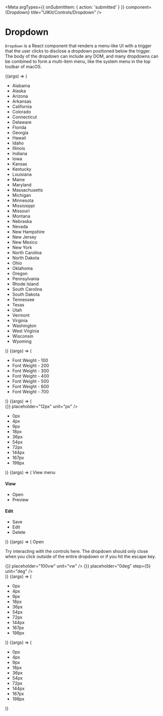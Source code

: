 
<Meta
    argTypes={{ onSubmitItem: { action: 'submitted' } }}
    component={Dropdown}
    title="UIKit/Controls/Dropdown"
/>

# Dropdown

`Dropdown` is a React component that renders a menu-like UI with a trigger
that the user clicks to disclose a dropdown positioned below the trigger.
The body of the dropdown can include any DOM, and many dropdowns can be
combined to form a multi-item menu, like the system menu in the top toolbar
of macOS.

<style>{`
.innerZoomElementWrapper {
    min-height: 210px;
}
.uktdropdown input {
    width: 120px;
}
.uktdropdown-body {
    max-height: 150px;
}
.uktdropdown-body ul {
    text-align: left;
    list-style-type: none;
    padding-left: 0px;
    margin: 0px;
}
.uktdropdown-body li {
    padding: 4px 8px;
    margin: 4px 0;
}
.uktdropdown-body .heading {
    color: #aaa;
    font-size: 12px;
    text-transform: uppercase;
    letter-spacing: 1px;
    font-weight: 700;
}

.css-lengths-wrapper {
    display: flex;
}
.css-lengths .uktdropdown-trigger {
    position: relative;
    margin-left: 3px;
    width: 27px;
    height: 21px;
    vertical-align: top;
}
.css-lengths .uktdropdown-trigger:before {
    content: "";
    display: block;
    position: absolute;
    width: 9px;
    height: 2px;
    top: 8px;
    left: 4px;
    border-radius: 2px 0 0 3px;
    background-color: #666;
    transform: rotateZ(38deg);
}
.css-lengths .uktdropdown-trigger:after {
    content: "";
    display: block;
    position: absolute;
    width: 9px;
    height: 2px;
    top: 8px;
    right: 4px;
    border-radius: 0 2px 2px 0;
    background-color: #666;
    transform: rotateZ(-38deg);
}
.css-lengths .uktdropdown-body {
    left: auto;
    right: 0px;
}

.font-weight {
    font-size: 13px;
}
.font-weight input {
    width: 160px;
}
.font-weight .item-title {
    color: #ababab;
}
.font-weight [data-ukt-active] .item-title {
    color: #fff;
}

.searchable-with-label input {
    width: 76px;
}

.dropdown-without-items .uktdropdown-body {
    width: 300px;
}

#story--uikit-controls-dropdown--out-of-bounds-at-bottom {
    margin-top: 150px;
}
.out-of-bounds-at-bottom .uktdropdown-body {
    height: 150px;
}
`}</style>

<Canvas>
    <Story
        args={{
            className: 'states-dropdown',
            isSearchable: true,
            placeholder: 'Choose a state…',
        }}
        name="States Dropdown"
    >
        {(args) => (
            <Dropdown {...args}>
                <ul>
                    <li>Alabama</li>
                    <li>Alaska</li>
                    <li>Arizona</li>
                    <li>Arkansas</li>
                    <li>California</li>
                    <li>Colorado</li>
                    <li>Connecticut</li>
                    <li>Delaware</li>
                    <li>Florida</li>
                    <li>Georgia</li>
                    <li>Hawaii</li>
                    <li>Idaho</li>
                    <li>Illinois</li>
                    <li>Indiana</li>
                    <li>Iowa</li>
                    <li>Kansas</li>
                    <li>Kentucky</li>
                    <li>Louisiana</li>
                    <li>Maine</li>
                    <li>Maryland</li>
                    <li>Massachusetts</li>
                    <li>Michigan</li>
                    <li>Minnesota</li>
                    <li>Mississippi</li>
                    <li>Missouri</li>
                    <li>Montana</li>
                    <li>Nebraska</li>
                    <li>Nevada</li>
                    <li>New Hampshire</li>
                    <li>New Jersey</li>
                    <li>New Mexico</li>
                    <li>New York</li>
                    <li>North Carolina</li>
                    <li>North Dakota</li>
                    <li>Ohio</li>
                    <li>Oklahoma</li>
                    <li>Oregon</li>
                    <li>Pennsylvania</li>
                    <li>Rhode Island</li>
                    <li>South Carolina</li>
                    <li>South Dakota</li>
                    <li>Tennessee</li>
                    <li>Texas</li>
                    <li>Utah</li>
                    <li>Vermont</li>
                    <li>Virginia</li>
                    <li>Washington</li>
                    <li>West Virginia</li>
                    <li>Wisconsin</li>
                    <li>Wyoming</li>
                </ul>
            </Dropdown>
        )}
    </Story>
    <Story
        args={{
            className: 'font-weight',
            isSearchable: true,
        }}
        name="Font Weight Dropdown"
    >
        {(args) => (
            <Dropdown {...args}>
                <ul>
                    <li data-ukt-value="100">
                        <span className="item-title">Font Weight - </span>100
                    </li>
                    <li data-ukt-value="200">
                        <span className="item-title">Font Weight - </span>200
                    </li>
                    <li data-ukt-value="300">
                        <span className="item-title">Font Weight - </span>300
                    </li>
                    <li data-ukt-value="400">
                        <span className="item-title">Font Weight - </span>400
                    </li>
                    <li data-ukt-value="500">
                        <span className="item-title">Font Weight - </span>500
                    </li>
                    <li data-ukt-value="600">
                        <span className="item-title">Font Weight - </span>600
                    </li>
                    <li data-ukt-value="700">
                        <span className="item-title">Font Weight - </span>700
                    </li>
                </ul>
            </Dropdown>
        )}
    </Story>
    <Story
        args={{
            className: 'css-lengths',
        }}
        name="CSS Lengths Dropdown"
    >
        {(args) => (
            <div className="css-lengths-wrapper">
                <CSSValueInput
                    cssValueType="length"
                    label={null}
                    onSubmitValue={() => {}}
                    placeholder="12px"
                    unit="px"
                />
                <Dropdown {...args}>
                    <ul>
                        <li>0px</li>
                        <li>4px</li>
                        <li>9px</li>
                        <li>18px</li>
                        <li>36px</li>
                        <li>54px</li>
                        <li>72px</li>
                        <li>144px</li>
                        <li>167px</li>
                        <li>198px</li>
                    </ul>
                </Dropdown>
            </div>
        )}
    </Story>
    <Story
        args={{
            className: 'my-open-on-mount-context-menu',
            isOpenOnMount: true,
        }}
        name="Show Context Menu On Mount"
    >
        {(args) => (
            <Dropdown {...args}>
                View menu
                <Fragment>
                    <h4 className="heading">View</h4>
                    <ul>
                        <li data-ukt-item>Open</li>
                        <li data-ukt-item>Preview</li>
                    </ul>
                    <h4 className="heading">Edit</h4>
                    <ul>
                        <li data-ukt-value="save-item">Save</li>
                        <li data-ukt-value="edit-item">Edit</li>
                        <li data-ukt-value="delete-item">Delete</li>
                    </ul>
                </Fragment>
            </Dropdown>
        )}
    </Story>
    <Story
        args={{
            className: 'dropdown-without-items',
            hasItems: false,
        }}
        name="Dropdown With Interactive Contents"
    >
        {(args) => (
            <Dropdown {...args}>
                Open
                <div>
                    <p>
                        Try interacting with the controls here. The dropdown should only
                        close when you click outside of the entire dropdown or if you hit
                        the escape key.
                    </p>
                    <CSSValueInput
                        cssValueType="length"
                        label="Width"
                        onSubmitValue={() => {}}
                        placeholder="100vw"
                        unit="vw"
                    />
                    <CSSValueInput
                        cssValueType="length"
                        label="Rotation"
                        onSubmitValue={() => {}}
                        placeholder="0deg"
                        step={5}
                        unit="deg"
                    />
                </div>
            </Dropdown>
        )}
    </Story>
    <Story
        args={{
            className: 'searchable-with-label',
            isSearchable: true,
            label: 'Font size',
        }}
        name="Searchable With Label"
    >
        {(args) => (
            <Dropdown {...args}>
                <ul>
                    <li>0px</li>
                    <li>4px</li>
                    <li>9px</li>
                    <li>18px</li>
                    <li>36px</li>
                    <li>54px</li>
                    <li>72px</li>
                    <li>144px</li>
                    <li>167px</li>
                    <li>198px</li>
                </ul>
            </Dropdown>
        )}
    </Story>
    <Story
        args={{
            className: 'out-of-bounds-at-bottom',
            isSearchable: true,
            label: 'Should show above',
        }}
        name="Out Of Bounds At Bottom"
    >
        {(args) => (
            <Dropdown {...args}>
                <ul>
                    <li>0px</li>
                    <li>4px</li>
                    <li>9px</li>
                    <li>18px</li>
                    <li>36px</li>
                    <li>54px</li>
                    <li>72px</li>
                    <li>144px</li>
                    <li>167px</li>
                    <li>198px</li>
                </ul>
            </Dropdown>
        )}
    </Story>
</Canvas>

<Props story="States Dropdown" />
